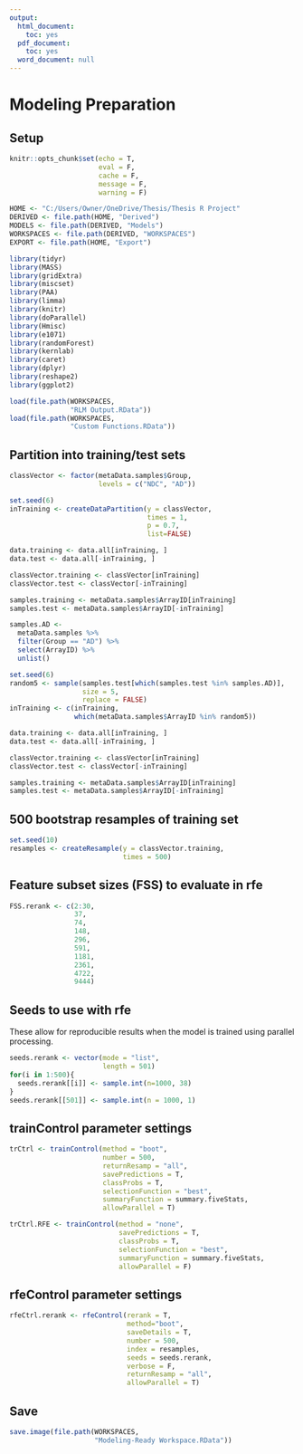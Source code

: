 ```yaml
---
output:
  html_document:
    toc: yes
  pdf_document:
    toc: yes
  word_document: null
---
```


# Modeling Preparation
## Setup
```r
knitr::opts_chunk$set(echo = T,
                      eval = F,
                      cache = F,
                      message = F,
                      warning = F)

HOME <- "C:/Users/Owner/OneDrive/Thesis/Thesis R Project"
DERIVED <- file.path(HOME, "Derived")
MODELS <- file.path(DERIVED, "Models")
WORKSPACES <- file.path(DERIVED, "WORKSPACES")
EXPORT <- file.path(HOME, "Export")

library(tidyr)
library(MASS)
library(gridExtra)
library(miscset)
library(PAA)
library(limma)
library(knitr)
library(doParallel)
library(Hmisc)
library(e1071)
library(randomForest)
library(kernlab)
library(caret)
library(dplyr)
library(reshape2)
library(ggplot2)
```


```r
load(file.path(WORKSPACES,
               "RLM Output.RData"))
load(file.path(WORKSPACES,
               "Custom Functions.RData"))
```

## Partition into training/test sets
```r
classVector <- factor(metaData.samples$Group, 
                      levels = c("NDC", "AD"))

set.seed(6)
inTraining <- createDataPartition(y = classVector, 
                                  times = 1, 
                                  p = 0.7, 
                                  list=FALSE)

data.training <- data.all[inTraining, ]
data.test <- data.all[-inTraining, ]

classVector.training <- classVector[inTraining]
classVector.test <- classVector[-inTraining]

samples.training <- metaData.samples$ArrayID[inTraining]
samples.test <- metaData.samples$ArrayID[-inTraining]
```

```r
samples.AD <- 
  metaData.samples %>%
  filter(Group == "AD") %>%
  select(ArrayID) %>%
  unlist()

set.seed(6)
random5 <- sample(samples.test[which(samples.test %in% samples.AD)],
                  size = 5,
                  replace = FALSE)
inTraining <- c(inTraining, 
                which(metaData.samples$ArrayID %in% random5))
```

```r
data.training <- data.all[inTraining, ]
data.test <- data.all[-inTraining, ]

classVector.training <- classVector[inTraining]
classVector.test <- classVector[-inTraining]

samples.training <- metaData.samples$ArrayID[inTraining]
samples.test <- metaData.samples$ArrayID[-inTraining]
```

## 500 bootstrap resamples of training set
```r
set.seed(10)
resamples <- createResample(y = classVector.training,
                            times = 500)
```

## Feature subset sizes (FSS) to evaluate in rfe
```r
FSS.rerank <- c(2:30,
                37,
                74,
                148,
                296,
                591,
                1181,
                2361,
                4722,
                9444)
```

## Seeds to use with rfe
These allow for reproducible results when the model is trained using parallel processing.
```r
seeds.rerank <- vector(mode = "list", 
                       length = 501)
for(i in 1:500){
  seeds.rerank[[i]] <- sample.int(n=1000, 38)
}
seeds.rerank[[501]] <- sample.int(n = 1000, 1)
```

## trainControl parameter settings
```r
trCtrl <- trainControl(method = "boot",
                       number = 500,
                       returnResamp = "all",
                       savePredictions = T,
                       classProbs = T,
                       selectionFunction = "best",
                       summaryFunction = summary.fiveStats,
                       allowParallel = T)

trCtrl.RFE <- trainControl(method = "none",
                           savePredictions = T,
                           classProbs = T,
                           selectionFunction = "best",
                           summaryFunction = summary.fiveStats,
                           allowParallel = F)
```

## rfeControl parameter settings
```r
rfeCtrl.rerank <- rfeControl(rerank = T,
                             method="boot",
                             saveDetails = T,
                             number = 500, 
                             index = resamples,
                             seeds = seeds.rerank,
                             verbose = F,
                             returnResamp = "all",
                             allowParallel = T)
```

## Save
```r
save.image(file.path(WORKSPACES,
                     "Modeling-Ready Workspace.RData"))
```


